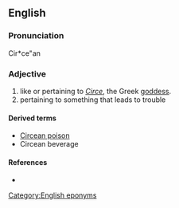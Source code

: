 ==English==

===Pronunciation===
Cir*ce"an

===Adjective===
{{en-adj}}

# like or pertaining to ''[[w:Circe|Circe]]'', the Greek [[goddess]].
# pertaining to something that leads to trouble
====Derived terms====
* [[Circean poison]]
* Circean beverage

====References====
* {{R:Webster 1913|Circean}}

[[Category:English eponyms]]